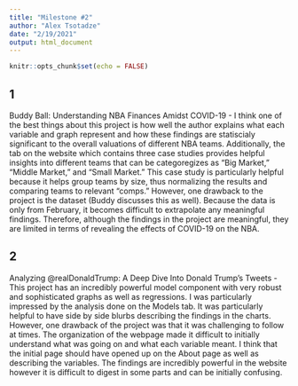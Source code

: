 ```yaml
---
title: "Milestone #2"
author: "Alex Tsotadze"
date: "2/19/2021"
output: html_document
---
```


```r
knitr::opts_chunk$set(echo = FALSE)
```

## 1
Buddy Ball: Understanding NBA Finances Amidst COVID-19 - 
I think one of the best things about this project is how well the author explains what each variable and graph represent and how these findings are statiscialy significant to the overall valuations of different NBA teams. Additionally, the tab on the website which contains three case studies provides helpful insights into different teams that can be categoregizes as "Big Market," "Middle Market," and "Small Market." This case study is particularly helpful because it helps group teams by size, thus normalizing the results and comparing teams to relevant "comps." However, one drawback to the project is the dataset (Buddy discusses this as well). Because the data is only from February, it becomes difficult to extrapolate any meaningful findings. Therefore, although the findings in the project are meaningful, they are limited in terms of revealing the effects of COVID-19 on the NBA.

## 2 
Analyzing @realDonaldTrump: A Deep Dive Into Donald Trump's Tweets - 
This project has an incredibly powerful model component with very robust and sophisticated graphs as well as regressions. I was particularly impressed by the analysis done on the Models tab. It was particularly helpful to have side by side blurbs describing the findings in the charts. However, one drawback of the project was that it was challenging to follow at times. The organization of the webpage made it difficult to initially understand what was going on and what each variable meant. I think that the initial page should have opened up on the About page as well as describing the variables. The findings are incredibly powerful in the website however it is difficult to digest in some parts and can be initially confusing.

